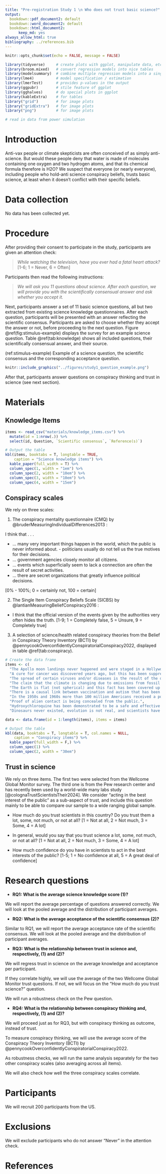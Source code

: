 ```yaml
---
title: "Pre-registration Study 1 \n Who does not trust basic science?"
output:
  bookdown::pdf_document2: default
  bookdown::word_document2: default
  bookdown::html_document2:
      keep_md: yes
always_allow_html: true
bibliography: ../references.bib
---
```


```r
knitr::opts_chunk$set(echo = FALSE, message = FALSE)
```

```r
library(tidyverse)     # create plots with ggplot, manipulate data, etc.
library(broom.mixed)   # convert regression models into nice tables
library(modelsummary)  # combine multiple regression models into a single table
library(lme4)          # model specification / estimation 
library(lmerTest)      # provides p-values in the output
library(ggpubr)        # stile feature of ggplot
library(gghalves)      # do special plots in ggplot
library(kableExtra)    # for tables
library("grid")        # for image plots   
library("gridExtra")   # for image plots
library("png")         # for image plots
```

```r
# read in data from power simulation


```

# Introduction

Anti-vax people or climate skepticists are often conceived of as simply anti-science. But would these people deny that water is made of molecules containing one oxygen and two hydrogen atoms, and that its chemical formula therefore is H2O? We suspect that everyone (or nearly everyone), including people who hold-anti science conspiracy beliefs, trusts basic science, at least when it doesn’t conflict with their specific beliefs.

# Data collection

No data has been collected yet.

# Procedure

After providing their consent to participate in the study, participants are given an attention check:

> *While watching the television, have you ever had a fatal heart attack?* [1-6; 1 = Never, 6 = Often]

Participants then read the following instructions:

> *We will ask you 11 questions about science. After each question, we will provide you with the scientifically consensual answer and ask whether you accept it.*

Next, participants answer a set of 11 basic science questions, all but two extracted from existing science knowledge questionnaires. After each question, participants will be presented with an answer reflecting the scientific consensus. Participants are asked to choose whether they accept the answer or not, before proceeding to the next question. Figure \@ref(fig:stimulus-example) displays the survey for an example science question. Table \@ref(tab:knowledge) shows all included questions, their scientifically consensual answer, and their source.

(ref:stimulus-example) Example of a science question, the scientific consensus and the corresponding acceptance question.

```r
knitr::include_graphics("../figures/study1_question_example.png")
```

After that, participants answer questions on conspiracy thinking and trust in science (see next section).

# Materials

## Knowledge Items

```r
items <- read_csv("materials/knowledge_items.csv") %>% 
  mutate(id = 1:nrow(.)) %>% 
  select(id, Question, `Scientific consensus`, `Reference(s)`)

# Output the table
kbl(items, booktabs = T, longtable = TRUE,
    caption = "Science knowledge items") %>%
  kable_paper(full_width = T) %>% 
  column_spec(1, width = "1em") %>%
  column_spec(2, width = "10em") %>%
  column_spec(3, width = "10em") %>%
  column_spec(4, width = "15em") 
```

## Conspiracy scales

We rely on three scales:

1.  The conspiracy mentality questionnaire (CMQ) by @bruderMeasuringIndividualDifferences2013 :

I think that . . .

-   ... many very important things happen in the world, which the public is never informed about. - politicians usually do not tell us the true motives for their decisions.
-   ... government agencies closely monitor all citizens.
-   ... events which superficially seem to lack a connection are often the result of secret activities.
-   ... there are secret organizations that greatly influence political decisions.

[0% - 100%; 0 = certainly not, 100 = certain]

2.  The Single Item Conspiracy Beliefs Scale (SICBS) by @lantianMeasuringBeliefConspiracy2016 :

-   I think that the official version of the events given by the authorities very often hides the truth. [1-9; 1 = Completely false, 5 = Unsure, 9 = Completely true]

3.  A selection of science/health related conspiracy theories from the Belief in Conspiracy Theory Inventory (BCTI) by @pennycookOverconfidentlyConspiratorialConspiracy2022, displayed in table \@ref(tab:conspiracy).

```r
# Create the data frame
items <- c(
  "The Apollo moon landings never happened and were staged in a Hollywood film studio.",
  "A cure for cancer was discovered years ago, but this has been suppressed by the pharmaceutical industry and the U.S. Food and Drug Administration (FDA).",
  "The spread of certain viruses and/or diseases is the result of the deliberate, concealed efforts of vested interests.",
  "The claim that the climate is changing due to emissions from fossil fuels is a hoax perpetrated by corrupt scientists who want to spend more taxpayer money on climate research.",
  "The Earth is flat (not spherical) and this fact has been covered up by scientists and vested interests.",
  "There is a causal link between vaccination and autism that has been covered up by the pharmaceutical industry.",
  "In the 1950s and 1960s more than 100 million Americans received a polio vaccine contaminated with a potentially cancer-causing virus.",
  "Proof of alien contact is being concealed from the public.",
  "Hydroxychloroquine has been demonstrated to be a safe and effective treatment of COVID and this information is being suppressed.",
  "Dinosaurs never existed, evolution is not real, and scientists have been faking the fossil record.")

data <- data.frame(id = 1:length(items), items = items)

# Output the table
kbl(data, booktabs = T, longtable = T, col.names = NULL, 
    caption = "Conspiracy items") %>%
  kable_paper(full_width = F,) %>%
  column_spec(1) %>%
  column_spec(2, width = "30em")
```

## Trust in science

We rely on three items. The first two were selected from the Wellcome Global Monitor survey. The third one is from the Pew research center and has recently been used by a world-wide many labs study [@colognaTrustScientistsTheir2024]. We consider "acting in the best interest of the public" as a sub-aspect of trust, and include this question mainly to be able to compare our sample to a wide ranging global sample.

-   How much do you trust scientists in this country? Do you trust them a lot, some, not much, or not at all? [1 = Not at all, 2 = Not much, 3 = Some, 4 = A lot]

-   In general, would you say that you trust science a lot, some, not much, or not at all? [1 = Not at all, 2 = Not much, 3 = Some, 4 = A lot]

-   How much confidence do you have in scientists to act in the best interests of the public? [1-5; 1 = No confidence at all, 5 = A great deal of confidence]

# Research questions

-   **RQ1: What is the average science knowledge score (1)?**

We will report the average percentage of questions answered correctly. We will look at the pooled average and the distribution of participant averages.

-   **RQ2: What is the average acceptance of the scientific consensus (2)?**

Similar to RQ1, we will report the average acceptance rate of the scientific consensus. We will look at the pooled average and the distribution of participant averages.

-   **RQ3: What is the relationship between trust in science and, respectively, (1) and (2)?**

We will regress trust in science on the average knowledge and acceptance per participant.

If they correlate highly, we will use the average of the two Wellcome Global Monitor trust questions. If not, we will focus on the "How much do you trust science?" question.

We will run a robustness check on the Pew question.

-   **RQ4: What is the relationship between conspiracy thinking and, respectively, (1) and (2)?**

We will proceed just as for RQ3, but with conspiracy thinking as outcome, instead of trust.

To measure conspiracy thinking, we will use the average score of the Conspiracy Theory Inventory (BCTI) by @pennycookOverconfidentlyConspiratorialConspiracy2022.

As robustness checks, we will run the same analysis separately for the two other conspiracy scales (also averaging across all items).

We will also check how well the three conspiracy scales correlate.

# Participants

We will recruit 200 participants from the US. 

# Exclusions

We will exclude participants who do not answer “Never” in the attention check.

# References
